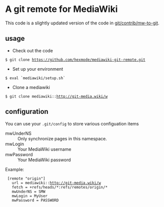 = A git remote for MediaWiki =

This code is a slightly updated version of the code in [https://github.com/git/git/tree/master/contrib/mw-to-git git/contrib/mw-to-git].

== usage ==

* Check out the code
 $ git clone https://github.com/hexmode/mediawiki-git-remote.git
* Set up your environment
 $ eval `mediawiki/setup.sh`
* Clone a mediawiki
 $ git clone mediawiki::http://git-media.wiki/w

== configuration ==
You can use your <tt>.git/config</tt> to store various configuation items

;mwUnderNS
:Only synchronize pages in this namespace.
;mwLogin
:Your MediaWiki username
;mwPassword
:Your MediaWiki password

Example:
  [remote "origin"]
    url = mediawiki::http://git-media.wiki/w
    fetch = +refs/heads/*:refs/remotes/origin/*
    mwUnderNS = SMW
    mwLogin = MyUser
    mwPassword = PASSWORD
